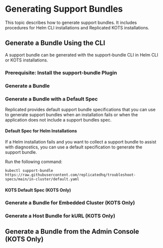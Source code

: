 
# Generating Support Bundles

This topic describes how to generate support bundles. It includes procedures for Helm CLI installations and Replicated KOTS installations.

## Generate a Bundle Using the CLI

A support bundle can be generated with the support-bundle CLI in Helm CLI or KOTS installations.

### Prerequisite: Install the support-bundle Plugin

<InstallPlugin/>

### Generate a Bundle

<GenerateBundle/>

### Generate a Bundle with a Default Spec

Replicated provides default support bundle specifications that you can use to generate support bundles when an installation fails or when the application does not include a support bundles spec.

#### Default Spec for Helm Installations

If a Helm installation fails and you want to collect a support bundle to assist with diagnostics, you can use a default specification to generate the support bundle.

Run the following command:

```
kubectl support-bundle https://raw.githubusercontent.com/replicatedhq/troubleshoot-specs/main/in-cluster/default.yaml
```

#### KOTS Default Spec (KOTS Only)

<GenerateBundleDefaultKots/>

### Generate a Bundle for Embedded Cluster (KOTS Only)

<EmbeddedClusterSupportBundle/>

### Generate a Host Bundle for kURL (KOTS Only)

<GenerateBundleHost/>

## Generate a Bundle from the Admin Console (KOTS Only)

<GenerateBundleAdminConsole/>